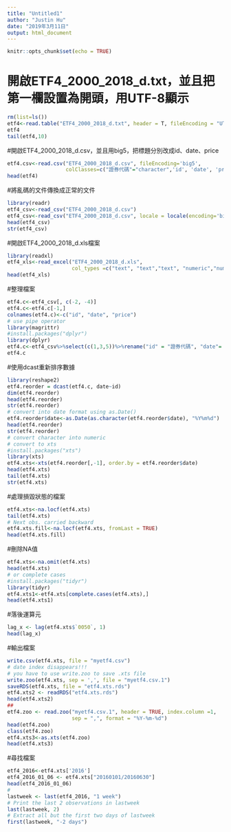 ---
title: "Untitled1"
author: "Justin Hu"
date: "2019年3月11日"
output: html_document
---

```{r setup, include=FALSE}
knitr::opts_chunk$set(echo = TRUE)
```

# 開啟ETF4_2000_2018_d.txt，並且把第一欄設置為開頭，用UTF-8顯示

```{r}
rm(list=ls())
etf4<-read.table("ETF4_2000_2018_d.txt", header = T, fileEncoding = "UTF-8-BOM")
etf4
tail(etf4,10)
```

#開啟ETF4_2000_2018_d.csv，並且用big5，把標題分別改成id、date、price

```{r}
etf4.csv<-read.csv("ETF4_2000_2018_d.csv", fileEncoding='big5', 
                   colClasses=c("證券代碼"="character",'id', 'date', 'price'))
head(etf4)
```

#將亂碼的文件傳換成正常的文件
```{r}
library(readr)
etf4_csv<-read_csv("ETF4_2000_2018_d.csv")
etf4_csv<-read_csv("ETF4_2000_2018_d.csv", locale = locale(encoding='big5'))
head(etf4_csv)
str(etf4_csv)
```

#開啟ETF4_2000_2018_d.xls檔案
```{r}
library(readxl)
etf4_xls<-read_excel("ETF4_2000_2018_d.xls", 
                     col_types =c("text", "text","text", "numeric","numeric"))
head(etf4_xls)
```

#整理檔案
```{r}
etf4.c<-etf4_csv[, c(-2, -4)]
etf4.c<-etf4.c[-1,]
colnames(etf4.c)<-c("id", "date", "price")
# use pipe operator 
library(magrittr)
#install.packages("dplyr")
library(dplyr)
etf4.c<-etf4_csv%>%select(c(1,3,5))%>%rename("id" = "證券代碼", "date"= "日期", "price" = "當日均價(元)")
etf4.c
```

#使用dcast重新排序數據
```{r}
library(reshape2)
etf4.reorder = dcast(etf4.c, date~id)
dim(etf4.reorder)
head(etf4.reorder)
str(etf4.reorder)
# convert into date format using as.Date()
etf4.reorder$date<-as.Date(as.character(etf4.reorder$date), "%Y%m%d") 
head(etf4.reorder)
str(etf4.reorder)
# convert character into numeric 
# convert to xts
#install.packages("xts")
library(xts)
etf4.xts<-xts(etf4.reorder[,-1], order.by = etf4.reorder$date)
head(etf4.xts)
tail(etf4.xts)
str(etf4.xts)
```

#處理損毀狀態的檔案
```{r}
etf4.xts<-na.locf(etf4.xts)                
tail(etf4.xts)
# Next obs. carried backward
etf4.xts.fill<-na.locf(etf4.xts, fromLast = TRUE) 
head(etf4.xts.fill)
```

#刪除NA值
```{r}
etf4.xts<-na.omit(etf4.xts)
head(etf4.xts)
# or complete cases
#install.packages("tidyr")
library(tidyr)
etf4.xts1<-etf4.xts[complete.cases(etf4.xts),]
head(etf4.xts1)
```

#落後運算元
```{r}
lag_x <- lag(etf4.xts$`0050`, 1)
head(lag_x)
```

#輸出檔案
```{r}
write.csv(etf4.xts, file = "myetf4.csv")
# date index disappears!!!
# you have to use write.zoo to save .xts file
write.zoo(etf4.xts, sep = ',', file = "myetf4.csv.1")
saveRDS(etf4.xts, file = "etf4.xts.rds")
etf4.xts2 <- readRDS("etf4.xts.rds")
head(etf4.xts2)
##
etf4.zoo <- read.zoo("myetf4.csv.1", header = TRUE, index.column =1, 
                     sep = ",", format = "%Y-%m-%d")
head(etf4.zoo)
class(etf4.zoo)
etf4.xts3<-as.xts(etf4.zoo)
head(etf4.xts3)
```

#尋找檔案
```{r}
etf4_2016<-etf4.xts['2016']
etf4_2016_01_06 <- etf4.xts["20160101/20160630"]
head(etf4_2016_01_06)
#
lastweek <- last(etf4_2016, "1 week")
# Print the last 2 observations in lastweek
last(lastweek, 2)
# Extract all but the first two days of lastweek
first(lastweek, "-2 days")
```